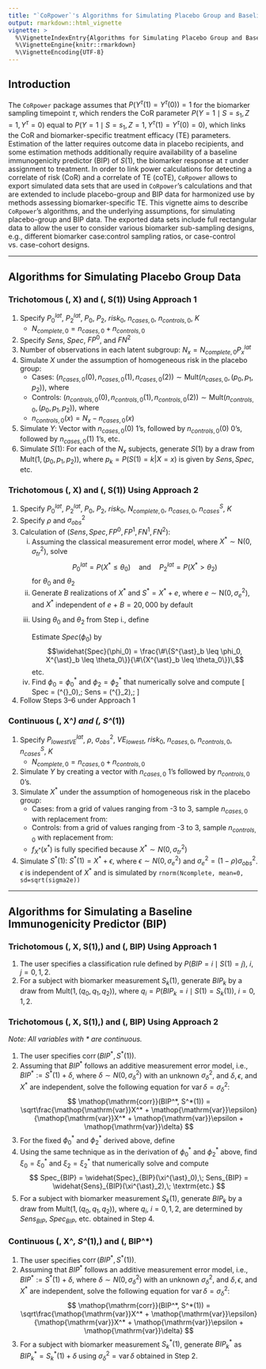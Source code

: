 ---
title: "`CoRpower`'s Algorithms for Simulating Placebo Group and Baseline Immunogenicity Predictor Data"
output: rmarkdown::html_vignette
vignette: >
  %\VignetteIndexEntry{Algorithms for Simulating Placebo Group and Baseline Immunogenicity Predictor Data}
  %\VignetteEngine{knitr::rmarkdown}
  %\VignetteEncoding{UTF-8}
---

\DeclareMathOperator{\corr}{corr}
\DeclareMathOperator{\var}{var}

## Introduction
The `CoRpower` package assumes that $P(Y^{\tau}(1)=Y^{\tau}(0))=1$ for the biomarker sampling timepoint $\tau$, which renders the CoR parameter $P(Y=1 \mid S=s_1, Z=1, Y^{\tau}=0)$ equal to $P(Y=1 \mid S=s_1, Z=1, Y^{\tau}(1)=Y^{\tau}(0)=0)$, which links the CoR and biomarker-specific treatment efficacy (TE) parameters. Estimation of the latter requires outcome data in placebo recipients, and some estimation methods additionally require availability of a baseline immunogenicity predictor (BIP) of $S(1)$, the biomarker response at $\tau$ under assignment to treatment. In order to link power calculations for detecting a correlate of risk (CoR) and a correlate of TE (coTE), `CoRpower` allows to export simulated data sets that are used in `CoRpower`'s calculations and that are extended to include placebo-group and BIP data for harmonized use by methods assessing biomarker-specific TE. This vignette aims to describe `CoRpower`'s algorithms, and the underlying assumptions, for simulating placebo-group and BIP data. The exported data sets include full rectangular data to allow the user to consider various biomarker sub-sampling designs, e.g., different biomarker case:control sampling ratios, or case-control vs. case-cohort designs.

***
## Algorithms for Simulating Placebo Group Data
### Trichotomous \(\, X\) and \(\, S(1)\) Using Approach 1
<ol>
<li> Specify $P^{lat}_0$, $P^{lat}_2$, $P_0$, $P_2$, $risk_0$, $n_{cases, 0}$, $n_{controls, 0}$, $K$
  <ul>
  <li> $N_{complete, 0} = n_{cases, 0} + n_{controls, 0}$
  </ul>
<li> Specify $Sens$, $Spec$, $FP^0$, and $FN^2$
<li> Number of observations in each latent subgroup: $N_x = N_{complete, 0} P^{lat}_x$
<li> Simulate $X$ under the assumption of homogeneous risk in the placebo group: 
  <ul>
  <li> Cases: $\left(n_{cases, 0}(0),n_{cases,0}(1),n_{cases,0}(2)\right) \sim \mathsf{Mult}(n_{cases,0},(p_0,p_1,p_2))$, where
  \begin{align*}
  p_x=P(X=x|Y=1,Y^{\tau}=0,Z=0) &= P(X=x|Y(0)=1)\\ 
  &= \frac{P(Y(0)=1|X=x)P(X=x)}{P(Y(0)=1)}\\
  &= \frac{risk^{lat}_0(x)P^{lat}_{x}}{risk_0}\\
  &= P^{lat}_{x} \quad \text{because } risk^{lat}_0(x)=risk_0
  \end{align*}
  <li> Controls: $\left(n_{controls,0}(0),n_{controls,0}(1),n_{controls,0}(2)\right) \sim \mathsf{Mult}(n_{controls,0},(p_0,p_1,p_2))$, where
  \begin{align*}
  p_x=P(X=x|Y=0,Y^{\tau}=0,Z=0) &= P(X=x|Y(0)=0)\\ 
  &= \frac{P(Y(0)=0|X=x)P(X=x)}{P(Y(0)=0)}\\
  &= \frac{(1-risk^{lat}_0(x))P^{lat}_{x}}{(1-risk_0)}\\
  &= P^{lat}_{x} \quad \text{because } risk^{lat}_0(x)=risk_0
  \end{align*}
  <li> $n_{controls,0}(x) = N_x - n_{cases,0}(x)$
  </ul>
<li> Simulate $Y$: Vector with $n_{cases,0}(0)$ 1's, followed by $n_{controls,0}(0)$ 0's, followed by $n_{cases,0}(1)$ 1's, etc.
<li> Simulate $S(1)$: For each of the $N_x$ subjects, generate $S(1)$ by a draw from $\mathsf{Mult}(1,(p_0,p_1,p_2))$, where $p_k=P(S(1)=k|X=x)$ is given by $Sens, Spec$, etc.  
</ol>

### Trichotomous \(\, X\) and \(\, S(1)\) Using Approach 2
<ol>
<li> Specify $P^{lat}_0$, $P^{lat}_2$, $P_0$, $P_2$, $risk_0$, $N_{complete,0}$, $n_{cases,0}$, $n^S_{cases}$, $K$
<li> Specify $\rho$ and $\sigma^2_{obs}$ 
<li> Calculation of $(Sens, Spec, FP^0, FP^1, FN^1, FN^2)$:
  <ol type="i">
  <li> Assuming the classical measurement error model, where $X^{\ast} \sim \mathsf{N}(0,\sigma^2_{tr})$,  solve
  $$P^{lat}_0 = P(X^{\ast} \leq \theta_0) \quad \textrm{and} \quad P^{lat}_2 = P(X^{\ast} > \theta_2)$$
  for $\theta_0$ and $\theta_2$
  <li> Generate $B$ realizations of $X^{\ast}$ and $S^{\ast} = X^{\ast} + e$, where $e \sim \mathsf{N}(0,\sigma^2_{e})$, and
  $X^{\ast}$ independent of $e$
      + $B = 20,000$ by default
  <li> Using $\theta_0$ and $\theta_2$ from Step i., define
  \begin{align*}
  Spec(\phi_0) &= P(S^{\ast} \leq \phi_0 \mid X^{\ast} \leq \theta_0)\\
  FN^1(\phi_0) &= P(S^{\ast} \leq \phi_0 \mid X^{\ast} \in (\theta_0,\theta_2])\\
  FN^2(\phi_0) &= P(S^{\ast} \leq \phi_0 \mid X^{\ast} > \theta_2)\\
  Sens(\phi_2) &= P(S^{\ast} > \phi_2 \mid X^{\ast} > \theta_2)\\
  FP^1(\phi_2) &= P(S^{\ast} > \phi_2 \mid X^{\ast} \in (\theta_0,\theta_2])\\
  FP^0(\phi_2) &= P(S^{\ast} > \phi_2 \mid X^{\ast} \leq \theta_0)
  \end{align*}
        
  Estimate $Spec(\phi_0)$ by
  $$\widehat{Spec}(\phi_0) = \frac{\#\{S^{\ast}_b \leq \phi_0, X^{\ast}_b \leq \theta_0\}}{\#\{X^{\ast}_b \leq \theta_0\}}\,$$ etc.
  <li> Find $\phi_0 = \phi^{\ast}_0$ and $\phi_2 = \phi^{\ast}_2$ that numerically solve
  \begin{align*}
  P_0 &= \widehat{Spec}(\phi_0)P^{lat}_0 + \widehat{FN}^1(\phi_0)P^{lat}_1 + \widehat{FN}^2(\phi_0)P^{lat}_2\\
  P_2 &= \widehat{Sens}(\phi_2)P^{lat}_2 + \widehat{FP}^1(\phi_2)P^{lat}_1 + \widehat{FP}^0(\phi_2)P^{lat}_0
  \end{align*}
  and compute
  \[
  Spec = \widehat{Spec}(\phi^{\ast}_0),\; Sens = \widehat{Sens}(\phi^{\ast}_2),\; \textrm{etc.}
  \]
  </ol>      

<li> Follow Steps 3--6 under Approach 1
</ol>

### Continuous \(\, X^*\) and \(\, S^*(1)\)
<ol>
<li> Specify $P^{lat}_{lowestVE}$, $\rho$, $\sigma^2_{obs}$, $VE_{lowest}$, $risk_0$, $n_{cases,0}$, $n_{controls, 0}$, $n^S_{cases}$, $K$
  <ul> 
  <li> $N_{complete, 0} = n_{cases, 0} + n_{controls, 0}$
  </ul>
<li> Simulate $Y$ by creating a vector with $n_{cases,0}$ 1's followed by $n_{controls,0}$ 0's.
<li> Simulate $X^*$ under the assumption of homogeneous risk in the placebo group:
  <ul>
  <li> Cases: from a grid of values ranging from -3 to 3, sample $n_{cases,0}$ with replacement from:
  \begin{align*}
  f_{X^{\ast}}(x^{\ast}|Y=1,Y^{\tau}=0,Z=0) &= f_{X^{\ast}}(x^{\ast}|Y(0)=1)\\
  &= \frac{P(Y(0)=1|X^*=x^*)f_{X^{\ast}}(x^{\ast})}{P(Y(0)=1)}\\
  &= \frac{risk^{lat}_0(x^*)f_{X^{\ast}}(x^{\ast})}{risk_0}\\
  &= f_{X^{\ast}}(x^{\ast}) \quad \text{because } risk^{lat}_0(x^*)=risk_0
  \end{align*}
  <li> Controls: from a grid of values ranging from -3 to 3, sample $n_{controls,0}$ with replacement from:
  \begin{align*}
  f_{X^{\ast}}(x^{\ast}|Y=0,Y^{\tau}=0,Z=0) &= f_{X^{\ast}}(x^{\ast}|Y(0)=0)\\
  &= \frac{P(Y(0)=0|X^*=x^*)f_{X^{\ast}}(x^{\ast})}{P(Y(0)=0)}\\
  &= \frac{(1-risk^{lat}_0(x^*))f_{X^{\ast}}(x^{\ast})}{1-risk_0}\\
  &= f_{X^{\ast}}(x^{\ast}) \quad \text{because } risk^{lat}_0(x^*)=risk_0
  \end{align*}
  <li> $f_{X^{\ast}}(x^{\ast})$ is fully specified because $X^* \sim N(0, \sigma^2_{tr})$
  </ul>
<li> Simulate $S^*(1)$: $S^*(1)=X^*+\epsilon,$ where $\epsilon \sim N(0, \sigma^2_e)$ and $\sigma_e^2=(1-\rho)\sigma^2_{obs}$. $\epsilon$ is independent of $X^*$ and is simulated by `rnorm(Ncomplete, mean=0, sd=sqrt(sigma2e))` 
</ol>

***
## Algorithms for Simulating a Baseline Immunogenicity Predictor (BIP)
### Trichotomous \(\, X, S(1),\) and \(\, BIP\) Using Approach 1
<ol>
<li> The user specifies a classification rule defined by $P(BIP=i \mid S(1)=j)$, $i,j=0,1,2$.
<li> For a subject with biomarker measurement $S_k(1)$, generate $BIP_k$ by a draw from $\mathsf{Mult}(1, (q_0, q_1, q_2))$, where $q_i=P(BIP_k=i \mid S(1)=S_k(1))$, $i=0,1,2$.
</ol>

### Trichotomous \(\, X, S(1),\) and \(\, BIP\) Using Approach 2
*Note: All variables with \* are continuous.*

<ol>
<li> The user specifies $\corr(BIP^*, S^*(1))$.
<li> Assuming that $BIP^*$ follows an additive measurement error model, i.e., $BIP^* := S^*(1) + \delta$, where $\delta \sim N(0, \sigma^2_{\delta})$ with an unknown $\sigma^2_{\delta}$, and $\delta, \epsilon$, and $X^*$ are independent, solve the following equation for $\var \delta = \sigma^2_{\delta}$:
$$
\corr(BIP^*, S^*(1)) = \sqrt\frac{\var X^* + \var\epsilon}{\var X^* + \var\epsilon + \var \delta}
$$
<li> For the fixed $\phi^{\ast}_0$ and $\phi^{\ast}_2$ derived above, define
\begin{align*}
Spec_{BIP}(\xi_0) &= P(BIP^{\ast} \leq \xi_0 \mid S^{\ast} \leq \phi^{\ast}_0)\\
FN^1_{BIP}(\xi_0) &= P(BIP^{\ast} \leq \xi_0 \mid S^{\ast} \in (\phi^{\ast}_0,\phi^{\ast}_2])\\
FN^2_{BIP}(\xi_0) &= P(BIP^{\ast} \leq \xi_0 \mid S^{\ast} > \phi^{\ast}_2)\\
Sens_{BIP}(\xi_2) &= P(BIP^{\ast} > \xi_2 \mid S^{\ast} > \phi^{\ast}_2)\\
FP^1_{BIP}(\xi_2) &= P(BIP^{\ast} > \xi_2 \mid S^{\ast} \in (\phi^{\ast}_0,\phi^{\ast}_2])\\
FP^0_{BIP}(\xi_2) &= P(BIP^{\ast} > \xi_2 \mid S^{\ast} \leq \phi^{\ast}_0)
\end{align*}
<li> Using the same technique as in the derivation of $\phi^{\ast}_0$ and $\phi^{\ast}_2$ above, find $\xi_0=\xi^{\ast}_0$ and $\xi_2=\xi^{\ast}_2$ that numerically solve
\begin{align*}
P_0 &= \widehat{Spec}_{BIP}(\xi_0)P_0 + \widehat{FN}_{BIP}^1(\xi_0)P_1 + \widehat{FN}_{BIP}^2(\xi_0)P_2\\
P_2 &= \widehat{Sens}_{BIP}(\xi_2)P_2 + \widehat{FP}_{BIP}^1(\xi_2)P_1 + \widehat{FP}_{BIP}^0(\xi_2)P_0
\end{align*}
and compute
$$
Spec_{BIP} = \widehat{Spec}_{BIP}(\xi^{\ast}_0),\; Sens_{BIP} = \widehat{Sens}_{BIP}(\xi^{\ast}_2),\; \textrm{etc.}
$$
<li> For a subject with biomarker measurement $S_k(1)$, generate $BIP_k$ by a draw from $\mathsf{Mult}(1, (q_0, q_1, q_2))$, where $q_i$, $i=0,1,2$, are determined by $Sens_{BIP}$, $Spec_{BIP}$, etc. obtained in Step 4.
</ol>

### Continuous \(\, X^*, S^*(1),\) and \(\, BIP^*\)
<ol>
<li> The user specifies $\corr(BIP^*, S^*(1))$.
<li> Assuming that $BIP^*$ follows an additive measurement error model, i.e., $BIP^* := S^*(1) + \delta$, where $\delta \sim N(0, \sigma^2_{\delta})$ with an unknown $\sigma^2_{\delta}$, and $\delta, \epsilon$, and $X^*$ are independent, solve the following equation for $\var \delta = \sigma^2_{\delta}$:
$$
\corr(BIP^*, S^*(1)) = \sqrt\frac{\var X^* + \var\epsilon}{\var X^* + \var\epsilon + \var \delta}
$$
<li> For a subject with biomarker measurement $S^*_k(1)$, generate $BIP^*_k$ as $BIP^*_k = S^*_k(1) + \delta$ using $\sigma^2_{\delta} = \var \delta$ obtained in Step 2.
</ol>

